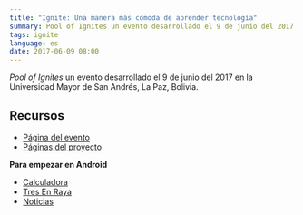 ```yaml
---
title: "Ignite: Una manera más cómoda de aprender tecnología"
summary: Pool of Ignites un evento desarrollado el 9 de junio del 2017 en la Universidad Mayor de San Andrés, La Paz, Bolivia.
tags: ignite
language: es
date: 2017-06-09 08:00
---
```


_Pool of Ignites_ un evento desarrollado el 9 de junio del 2017 en la Universidad Mayor de San Andrés, La Paz, Bolivia.

<script async className="speakerdeck-embed" data-id="50bdbd12e7e742f297d6402211e7b9fe" data-ratio="1.77777777777778" src="//speakerdeck.com/assets/embed.js"></script>

## Recursos

* [Página del evento](https://www.facebook.com/events/308389276250537/permalink/311041812651950/)
* [Páginas del proyecto](/projects/angular/alvareztech-website/)

__Para empezar en Android__

* [Calculadora](/videos/android/app-calculadora)
* [Tres En Raya](/videos/android/app-tres-en-raya)
* [Noticias](/videos/android/app-noticias-asynctask)

